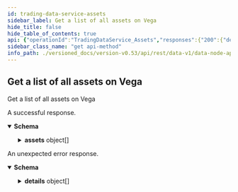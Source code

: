 ```yaml
---
id: trading-data-service-assets
sidebar_label: Get a list of all assets on Vega
hide_title: false
hide_table_of_contents: true
api: {"operationId":"TradingDataService_Assets","responses":{"200":{"description":"A successful response.","content":{"application/json":{"schema":{"type":"object","properties":{"assets":{"type":"array","items":{"type":"object","properties":{"id":{"type":"string","title":"Internal identifier of the asset"},"details":{"title":"The definition of the external source for this asset","type":"object","properties":{"name":{"type":"string","title":"Name of the asset (e.g: Great British Pound)"},"symbol":{"type":"string","title":"Symbol of the asset (e.g: GBP)"},"totalSupply":{"type":"string","title":"Total circulating supply for the asset"},"decimals":{"type":"string","format":"uint64","title":"Number of decimal / precision handled by this asset"},"quantum":{"type":"string","title":"The minimum economically meaningful amount in the asset"},"builtinAsset":{"title":"A built-in asset","type":"object","properties":{"maxFaucetAmountMint":{"type":"string","title":"Maximum amount that can be requested by a party through the built-in asset faucet at a time"}}},"erc20":{"title":"An Ethereum ERC20 asset","type":"object","properties":{"contractAddress":{"type":"string","title":"The address of the contract for the token, on the ethereum network"},"lifetimeLimit":{"type":"string","title":"The lifetime limits deposit per address\nnote: this is a temporary measure for restricted mainnet"},"withdrawThreshold":{"type":"string","title":"The maximum allowed per withdraw\nnote: this is a temporary measure for restricted mainnet"}}}}},"status":{"title":"Status of the asset","type":"string","enum":["STATUS_UNSPECIFIED","STATUS_PROPOSED","STATUS_REJECTED","STATUS_PENDING_LISTING","STATUS_ENABLED"],"default":"STATUS_UNSPECIFIED"}},"title":"The Vega representation of an external asset"},"title":"A list of 0 or more assets"}},"title":"Response for a list of all assets enabled on Vega"}}}},"default":{"description":"An unexpected error response.","content":{"application/json":{"schema":{"type":"object","properties":{"code":{"type":"integer","format":"int32"},"message":{"type":"string"},"details":{"type":"array","items":{"type":"object","properties":{"@type":{"type":"string"}},"additionalProperties":{}}}}}}}}},"tags":["TradingDataService"],"description":"Get a list of all assets on Vega","method":"get","path":"/assets","info":{"title":"data-node/api/v1/trading_data.proto","version":"version not set"},"postman":{"name":"Get a list of all assets on Vega","description":{"type":"text/plain"},"url":{"path":["assets"],"host":["{{baseUrl}}"],"query":[],"variable":[]},"header":[{"key":"Accept","value":"application/json"}],"method":"GET"}}
sidebar_class_name: "get api-method"
info_path: ./versioned_docs/version-v0.53/api/rest/data-v1/data-node-api-v-1-trading-data-proto
---
```



## Get a list of all assets on Vega



Get a list of all assets on Vega

<div><ApiTabs><TabItem label={"200"} value={"200"}><div>

A successful response.

</div><div><MimeTabs groupId={"mime-type"}><TabItem label={"application/json"} value={"application/json"}><SchemaTabs groupId={"schema-tabs"}><TabItem label={"Schema"} value={"Schema"}><details style={{}} data-collapsed={false} open={true}><summary style={{"textAlign":"left"}}><strong>Schema</strong></summary><div style={{"textAlign":"left","marginLeft":"1rem"}}></div><ul style={{"marginLeft":"1rem"}}><SchemaItem collapsible={true} className={"schemaItem"}><details style={{}}><summary style={{}}><strong>assets</strong><span style={{"opacity":"0.6"}}> object[]</span></summary><div style={{"marginLeft":"1rem"}}><SchemaItem collapsible={false} name={"id"} required={false} schemaDescription={undefined} schemaName={"Internal identifier of the asset"} qualifierMessage={undefined} defaultValue={undefined}></SchemaItem><SchemaItem collapsible={true} className={"schemaItem"}><details style={{}}><summary style={{}}><strong>details</strong><span style={{"opacity":"0.6"}}> object</span></summary><div style={{"marginLeft":"1rem"}}><SchemaItem collapsible={false} name={"name"} required={false} schemaDescription={undefined} schemaName={"Name of the asset (e.g: Great British Pound)"} qualifierMessage={undefined} defaultValue={undefined}></SchemaItem><SchemaItem collapsible={false} name={"symbol"} required={false} schemaDescription={undefined} schemaName={"Symbol of the asset (e.g: GBP)"} qualifierMessage={undefined} defaultValue={undefined}></SchemaItem><SchemaItem collapsible={false} name={"totalSupply"} required={false} schemaDescription={undefined} schemaName={"Total circulating supply for the asset"} qualifierMessage={undefined} defaultValue={undefined}></SchemaItem><SchemaItem collapsible={false} name={"decimals"} required={false} schemaDescription={undefined} schemaName={"uint64"} qualifierMessage={undefined} defaultValue={undefined}></SchemaItem><SchemaItem collapsible={false} name={"quantum"} required={false} schemaDescription={undefined} schemaName={"The minimum economically meaningful amount in the asset"} qualifierMessage={undefined} defaultValue={undefined}></SchemaItem><SchemaItem collapsible={true} className={"schemaItem"}><details style={{}}><summary style={{}}><strong>builtinAsset</strong><span style={{"opacity":"0.6"}}> object</span></summary><div style={{"marginLeft":"1rem"}}><SchemaItem collapsible={false} name={"maxFaucetAmountMint"} required={false} schemaDescription={undefined} schemaName={"Maximum amount that can be requested by a party through the built-in asset faucet at a time"} qualifierMessage={undefined} defaultValue={undefined}></SchemaItem></div></details></SchemaItem><SchemaItem collapsible={true} className={"schemaItem"}><details style={{}}><summary style={{}}><strong>erc20</strong><span style={{"opacity":"0.6"}}> object</span></summary><div style={{"marginLeft":"1rem"}}><SchemaItem collapsible={false} name={"contractAddress"} required={false} schemaDescription={undefined} schemaName={"The address of the contract for the token, on the ethereum network"} qualifierMessage={undefined} defaultValue={undefined}></SchemaItem><SchemaItem collapsible={false} name={"lifetimeLimit"} required={false} schemaDescription={undefined} schemaName={"The lifetime limits deposit per address\nnote: this is a temporary measure for restricted mainnet"} qualifierMessage={undefined} defaultValue={undefined}></SchemaItem><SchemaItem collapsible={false} name={"withdrawThreshold"} required={false} schemaDescription={undefined} schemaName={"The maximum allowed per withdraw\nnote: this is a temporary measure for restricted mainnet"} qualifierMessage={undefined} defaultValue={undefined}></SchemaItem></div></details></SchemaItem></div></details></SchemaItem><SchemaItem collapsible={false} name={"status"} required={false} schemaDescription={undefined} schemaName={"Status of the asset"} qualifierMessage={"**Possible values:** [`STATUS_UNSPECIFIED`, `STATUS_PROPOSED`, `STATUS_REJECTED`, `STATUS_PENDING_LISTING`, `STATUS_ENABLED`]"} defaultValue={"STATUS_UNSPECIFIED"}></SchemaItem></div></details></SchemaItem></ul></details></TabItem><TabItem label={"Example (from schema)"} value={"Example (from schema)"}><ResponseSamples responseExample={"{\n  \"assets\": [\n    {\n      \"id\": \"string\",\n      \"details\": {\n        \"name\": \"string\",\n        \"symbol\": \"string\",\n        \"totalSupply\": \"string\",\n        \"decimals\": \"string\",\n        \"quantum\": \"string\",\n        \"builtinAsset\": {\n          \"maxFaucetAmountMint\": \"string\"\n        },\n        \"erc20\": {\n          \"contractAddress\": \"string\",\n          \"lifetimeLimit\": \"string\",\n          \"withdrawThreshold\": \"string\"\n        }\n      },\n      \"status\": \"STATUS_UNSPECIFIED\"\n    }\n  ]\n}"} language={"json"}></ResponseSamples></TabItem></SchemaTabs></TabItem></MimeTabs></div></TabItem><TabItem label={"default"} value={"default"}><div>

An unexpected error response.

</div><div><MimeTabs groupId={"mime-type"}><TabItem label={"application/json"} value={"application/json"}><SchemaTabs groupId={"schema-tabs"}><TabItem label={"Schema"} value={"Schema"}><details style={{}} data-collapsed={false} open={true}><summary style={{"textAlign":"left"}}><strong>Schema</strong></summary><div style={{"textAlign":"left","marginLeft":"1rem"}}></div><ul style={{"marginLeft":"1rem"}}><SchemaItem collapsible={false} name={"code"} required={false} schemaDescription={undefined} schemaName={"int32"} qualifierMessage={undefined} defaultValue={undefined}></SchemaItem><SchemaItem collapsible={false} name={"message"} required={false} schemaDescription={undefined} schemaName={"string"} qualifierMessage={undefined} defaultValue={undefined}></SchemaItem><SchemaItem collapsible={true} className={"schemaItem"}><details style={{}}><summary style={{}}><strong>details</strong><span style={{"opacity":"0.6"}}> object[]</span></summary><div style={{"marginLeft":"1rem"}}><SchemaItem collapsible={false} name={"@type"} required={false} schemaDescription={undefined} schemaName={"string"} qualifierMessage={undefined} defaultValue={undefined}></SchemaItem></div></details></SchemaItem></ul></details></TabItem><TabItem label={"Example (from schema)"} value={"Example (from schema)"}><ResponseSamples responseExample={"{\n  \"code\": 0,\n  \"message\": \"string\",\n  \"details\": [\n    {\n      \"@type\": \"string\"\n    }\n  ]\n}"} language={"json"}></ResponseSamples></TabItem></SchemaTabs></TabItem></MimeTabs></div></TabItem></ApiTabs></div>
      